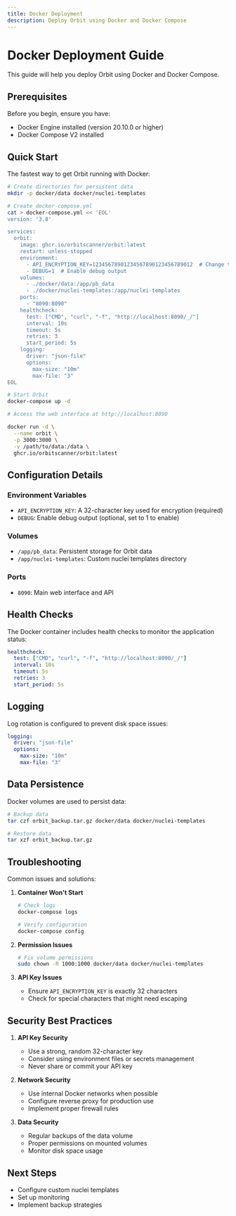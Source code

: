 ```yaml
---
title: Docker Deployment
description: Deploy Orbit using Docker and Docker Compose
---
```



# Docker Deployment Guide

This guide will help you deploy Orbit using Docker and Docker Compose.

## Prerequisites

Before you begin, ensure you have:
- Docker Engine installed (version 20.10.0 or higher)
- Docker Compose V2 installed

## Quick Start

The fastest way to get Orbit running with Docker:

```bash
# Create directories for persistent data
mkdir -p docker/data docker/nuclei-templates

# Create docker-compose.yml
cat > docker-compose.yml << 'EOL'
version: '3.8'

services:
  orbit:
    image: ghcr.io/orbitscanner/orbit:latest
    restart: unless-stopped
    environment:
      - API_ENCRYPTION_KEY=12345678901234567890123456789012  # Change this!
      - DEBUG=1  # Enable debug output
    volumes:
      - ./docker/data:/app/pb_data
      - ./docker/nuclei-templates:/app/nuclei-templates
    ports:
      - "8090:8090"
    healthcheck:
      test: ["CMD", "curl", "-f", "http://localhost:8090/_/"]
      interval: 10s
      timeout: 5s
      retries: 3
      start_period: 5s
    logging:
      driver: "json-file"
      options:
        max-size: "10m"
        max-file: "3"
EOL

# Start Orbit
docker-compose up -d

# Access the web interface at http://localhost:8090

docker run -d \
  --name orbit \
  -p 3000:3000 \
  -v /path/to/data:/data \
  ghcr.io/orbitscanner/orbit:latest
```

## Configuration Details

### Environment Variables

- `API_ENCRYPTION_KEY`: A 32-character key used for encryption (required)
- `DEBUG`: Enable debug output (optional, set to 1 to enable)

### Volumes

- `/app/pb_data`: Persistent storage for Orbit data
- `/app/nuclei-templates`: Custom nuclei templates directory

### Ports

- `8090`: Main web interface and API

## Health Checks

The Docker container includes health checks to monitor the application status:

```yaml
healthcheck:
  test: ["CMD", "curl", "-f", "http://localhost:8090/_/"]
  interval: 10s
  timeout: 5s
  retries: 3
  start_period: 5s
```

## Logging

Log rotation is configured to prevent disk space issues:

```yaml
logging:
  driver: "json-file"
  options:
    max-size: "10m"
    max-file: "3"
```

## Data Persistence

Docker volumes are used to persist data:

```bash
# Backup data
tar czf orbit_backup.tar.gz docker/data docker/nuclei-templates

# Restore data
tar xzf orbit_backup.tar.gz
```

## Troubleshooting

Common issues and solutions:

1. **Container Won't Start**
   ```bash
   # Check logs
   docker-compose logs
   
   # Verify configuration
   docker-compose config
   ```

2. **Permission Issues**
   ```bash
   # Fix volume permissions
   sudo chown -R 1000:1000 docker/data docker/nuclei-templates
   ```

3. **API Key Issues**
   - Ensure `API_ENCRYPTION_KEY` is exactly 32 characters
   - Check for special characters that might need escaping

## Security Best Practices

1. **API Key Security**
   - Use a strong, random 32-character key
   - Consider using environment files or secrets management
   - Never share or commit your API key

2. **Network Security**
   - Use internal Docker networks when possible
   - Configure reverse proxy for production use
   - Implement proper firewall rules

3. **Data Security**
   - Regular backups of the data volume
   - Proper permissions on mounted volumes
   - Monitor disk space usage

## Next Steps

- Configure custom nuclei templates
- Set up monitoring
- Implement backup strategies 